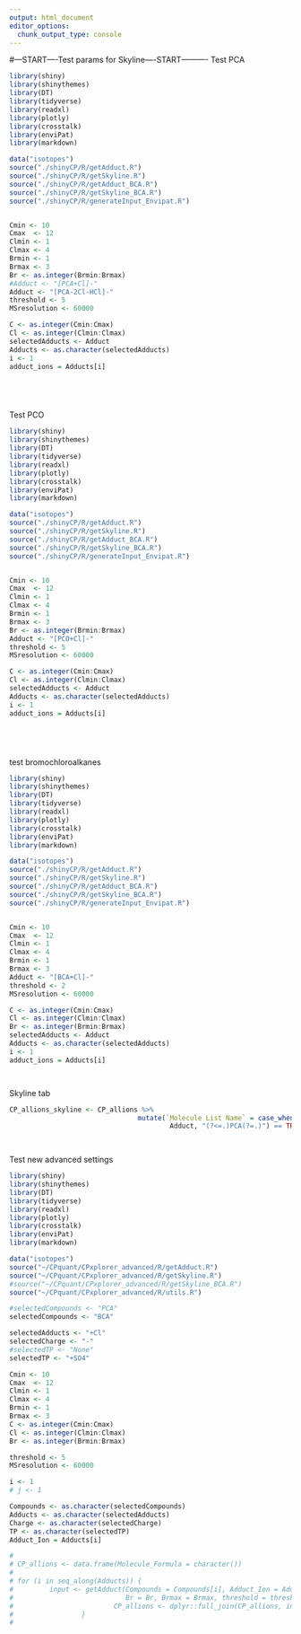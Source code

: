```yaml
---
output: html_document
editor_options: 
  chunk_output_type: console
---
```


#---START----Test params for Skyline----START---------- 
Test PCA

```r

library(shiny)
library(shinythemes)
library(DT)
library(tidyverse)
library(readxl)
library(plotly)
library(crosstalk)
library(enviPat)
library(markdown)

data("isotopes")
source("./shinyCP/R/getAdduct.R")
source("./shinyCP/R/getSkyline.R")
source("./shinyCP/R/getAdduct_BCA.R")
source("./shinyCP/R/getSkyline_BCA.R")
source("./shinyCP/R/generateInput_Envipat.R")


Cmin <- 10
Cmax  <- 12
Clmin <- 1
Clmax <- 4
Brmin <- 1
Brmax <- 3
Br <- as.integer(Brmin:Brmax)
#Adduct <- "[PCA+Cl]-"
Adduct <- "[PCA-2Cl-HCl]-"
threshold <- 5
MSresolution <- 60000

C <- as.integer(Cmin:Cmax)
Cl <- as.integer(Clmin:Clmax)
selectedAdducts <- Adduct
Adducts <- as.character(selectedAdducts)
i <- 1
adduct_ions = Adducts[i]






```


Test PCO

```r

library(shiny)
library(shinythemes)
library(DT)
library(tidyverse)
library(readxl)
library(plotly)
library(crosstalk)
library(enviPat)
library(markdown)

data("isotopes")
source("./shinyCP/R/getAdduct.R")
source("./shinyCP/R/getSkyline.R")
source("./shinyCP/R/getAdduct_BCA.R")
source("./shinyCP/R/getSkyline_BCA.R")
source("./shinyCP/R/generateInput_Envipat.R")


Cmin <- 10
Cmax  <- 12
Clmin <- 1
Clmax <- 4
Brmin <- 1
Brmax <- 3
Br <- as.integer(Brmin:Brmax)
Adduct <- "[PCO+Cl]-"
threshold <- 5
MSresolution <- 60000

C <- as.integer(Cmin:Cmax)
Cl <- as.integer(Clmin:Clmax)
selectedAdducts <- Adduct
Adducts <- as.character(selectedAdducts)
i <- 1
adduct_ions = Adducts[i]






```



test bromochloroalkanes
```r

library(shiny)
library(shinythemes)
library(DT)
library(tidyverse)
library(readxl)
library(plotly)
library(crosstalk)
library(enviPat)
library(markdown)

data("isotopes")
source("./shinyCP/R/getAdduct.R")
source("./shinyCP/R/getSkyline.R")
source("./shinyCP/R/getAdduct_BCA.R")
source("./shinyCP/R/getSkyline_BCA.R")
source("./shinyCP/R/generateInput_Envipat.R")


Cmin <- 10
Cmax  <- 12
Clmin <- 1
Clmax <- 4
Brmin <- 1
Brmax <- 3
Adduct <- "[BCA+Cl]-"
threshold <- 2
MSresolution <- 60000

C <- as.integer(Cmin:Cmax)
Cl <- as.integer(Clmin:Clmax)
Br <- as.integer(Brmin:Brmax)
selectedAdducts <- Adduct
Adducts <- as.character(selectedAdducts)
i <- 1
adduct_ions = Adducts[i]




```



Skyline tab
```r


CP_allions_skyline <- CP_allions %>%
                                mutate(`Molecule List Name` = case_when(str_detect(
                                        Adduct, "(?<=.)PCA(?=.)") == TRUE ~ paste0("PCA-C", str_extract(Molecule_Formula, "(?<=C)\\d+(?=H)"))))      
                



```



Test new advanced settings
```r
library(shiny)
library(shinythemes)
library(DT)
library(tidyverse)
library(readxl)
library(plotly)
library(crosstalk)
library(enviPat)
library(markdown)

data("isotopes")
source("~/CPquant/CPxplorer_advanced/R/getAdduct.R")
source("~/CPquant/CPxplorer_advanced/R/getSkyline.R")
#source("~/CPquant/CPxplorer_advanced/R/getSkyline_BCA.R")
source("~/CPquant/CPxplorer_advanced/R/utils.R")

#selectedCompounds <- "PCA"
selectedCompounds <- "BCA"

selectedAdducts <- "+Cl"
selectedCharge <- "-"
#selectedTP <- "None"
selectedTP <- "+SO4"

Cmin <- 10
Cmax  <- 12
Clmin <- 1
Clmax <- 4
Brmin <- 1
Brmax <- 3
C <- as.integer(Cmin:Cmax)
Cl <- as.integer(Clmin:Clmax)
Br <- as.integer(Brmin:Brmax)

threshold <- 5
MSresolution <- 60000

i <- 1
# j <- 1

Compounds <- as.character(selectedCompounds)
Adducts <- as.character(selectedAdducts)
Charge <- as.character(selectedCharge)
TP <- as.character(selectedTP)
Adduct_Ion = Adducts[i]

# 
# CP_allions <- data.frame(Molecule_Formula = character())
# 
# for (i in seq_along(Adducts)) {
#         input <- getAdduct(Compounds = Compounds[i], Adduct_Ion = Adducts[i], Charge = Charge[i], TP = TP[i], C = C, Cl = Cl, Clmax = Clmax, 
#                            Br = Br, Brmax = Brmax, threshold = threshold)
#                         CP_allions <- dplyr::full_join(CP_allions, input)
#                 }
#               


```




      